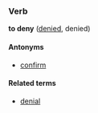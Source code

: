 ===Verb===
'''to deny''' ([[denied]], denied)

====Antonyms====
*[[confirm]]

====Related terms====
*[[denial]]